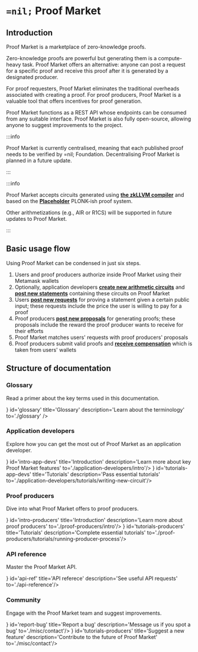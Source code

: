 

# `=nil;` Proof Market

## Introduction

Proof Market is a marketplace of zero-knowledge proofs.

Zero-knowledge proofs are powerful but generating them is a compute-heavy task. Proof Market offers an alternative: anyone can post a request for a specific proof and receive this proof after it is generated by a designated producer.

For proof requesters, Proof Market eliminates the traditional overheads associated with creating a proof. For proof producers, Proof Market is a valuable tool that offers incentives for proof generation.

Proof Market functions as a REST API whose endpoints can be consumed from any suitable interface. Proof Market is also fully open-source, allowing anyone to suggest improvements to the project.

:::info

Proof Market is currently centralised, meaning that each published proof needs to be verified by =nil; Foundation. Decentralising Proof Market is planned in a future update.

:::

:::info

Proof Market accepts circuits generated using [**the zkLLVM compiler**](../zkllvm/overview/what-is-zkllvm) and based on the [**Placeholder**](https://github.com/NilFoundation/evm-placeholder-verification) PLONK-ish proof system.

Other arithmetizations (e.g., AIR or R1CS) will be supported in future updates to Proof Market.

:::

## Basic usage flow

Using Proof Market can be condensed in just six steps.

1. Users and proof producers authorize inside Proof Market using their Metamask wallets
2. Optionally, application developers [**create new arithmetic circuits**](./application-developers/tutorials/writing-new-circuit) and [**post new statements**](./application-developers/tutorials/managing-statements) containing these circuits on Proof Market
3. Users [**post new requests**](./application-developers/tutorials/managing-requests) for proving a statement given a certain public input; these requests include the price the user is willing to pay for a proof
4. Proof producers [**post new proposals**](./proof-producers/tutorials/managing-proposals) for generating proofs; these proposals include the reward the proof producer wants to receive for their efforts
5. Proof Market matches users' requests with proof producers' proposals
6. Proof producers submit valid proofs and [**receive compensation**](./proof-producers/tutorials/managing-incentives) which is taken from users' wallets 

## Structure of documentation

### Glossary

Read a primer about the key terms used in this documentation.

<CardSection>
    <Card icon={<img src={LibraryBooks}/>} id='glossary' title='Glossary' description='Learn about the terminology' to='./glossary' />
</CardSection>

### Application developers

Explore how you can get the most out of Proof Market as an application developer.

<CardSection>
    <Card icon={<img src={Code}/>} id='intro-app-devs' title='Introduction' description='Learn more about key Proof Market features' to='./application-developers/intro'/>
    <Card icon={<img src={Class}/>} id='tutorials-app-devs' title='Tutorials' description='Pass essential tutorials' to='./application-developers/tutorials/writing-new-circuit'/>
</CardSection>

### Proof producers

Dive into what Proof Market offers to proof producers.

<CardSection>
    <Card icon={<img src={Calculate}/>} id='intro-producers' title='Introduction' description='Learn more about proof producers' to='./proof-producers/intro'/>
    <Card icon={<img src={School}/>} id='tutorials-producers' title='Tutorials' description='Complete essential tutorials' to='./proof-producers/tutorials/running-producer-process'/>
</CardSection>

### API reference

Master the Proof Market API.

<CardSection>
    <Card icon={<img src={API}/>} id='api-ref' title='API referece' description='See useful API requests' to='./api-reference'/>
</CardSection>

### Community

Engage with the Proof Market team and suggest improvements.


<CardSection>
    <Card icon={<img src={BugReport}/>} id='report-bug' title='Report a bug' description='Message us if you spot a bug' to='./misc/contact'/>
    <Card icon={<img src={Feedback}/>} id='tutorials-producers' title='Suggest a new feature' description='Contribute to the future of Proof Market' to='./misc/contact'/>
</CardSection>
